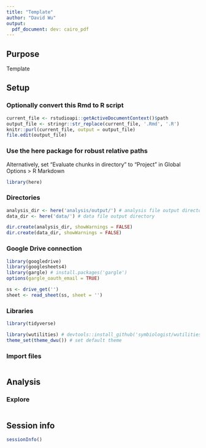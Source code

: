 ```yaml
---
title: "Template"
author: "David Wu"
output: 
  pdf_document: dev: cairo_pdf
---
```

## Purpose
Template

## Setup
### Optionally convert this Rmd to R script 
```r
current_file <- rstudioapi::getActiveDocumentContext()$path
output_file <- stringr::str_replace(current_file, '.Rmd', '.R')
knitr::purl(current_file, output = output_file)
file.edit(output_file)
```

### Use the here package for robust relative paths
Alternatively, set "Evaluate chunks in directory" to "Project" in Global Options > R Markdown
```r
library(here)
```

### Directories
```r
analysis_dir <- here('analysis/output/') # analysis file output directory
data_dir <- here('data/') # data file output directory

dir.create(analysis_dir, showWarnings = FALSE)
dir.create(data_dir, showWarnings = FALSE)
```

### Google Drive connection
```r
library(googledrive)
library(googlesheets4)
library(gargle) # install.packages('gargle')
options(gargle_oauth_email = TRUE)

ss <- drive_get('')
sheet <- read_sheet(ss, sheet = '')
```

### Libraries
```r
library(tidyverse)

library(wutilities) # devtools::install_github('symbiologist/wutilities')
theme_set(theme_dwu()) # set default theme
```

### Import files
```r

```


## Analysis
### Explore
```r

```


## Session info
```r
sessionInfo()
```

